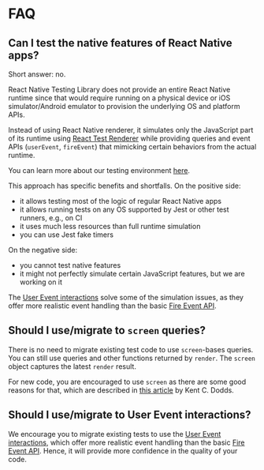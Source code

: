 # FAQ

## Can I test the native features of React Native apps?

Short answer: no.

React Native Testing Library does not provide an entire React Native runtime since that would require running on a physical device
or iOS simulator/Android emulator to provision the underlying OS and platform APIs.

Instead of using React Native renderer, it simulates only the JavaScript part of its runtime
using [React Test Renderer](https://reactjs.org/docs/test-renderer.html) while providing queries
and event APIs (`userEvent`, `fireEvent`) that mimicking certain behaviors from the actual runtime.

You can learn more about our testing environment [here](guide/advanced/testing-env).

This approach has specific benefits and shortfalls. On the positive side:

- it allows testing most of the logic of regular React Native apps
- it allows running tests on any OS supported by Jest or other test runners, e.g., on CI
- it uses much less resources than full runtime simulation
- you can use Jest fake timers

On the negative side:

- you cannot test native features
- it might not perfectly simulate certain JavaScript features, but we are working on it

The [User Event interactions](api/events/user-event) solve some of the simulation issues, as they offer more realistic event handling than the basic [Fire Event API](api/events/fire-event).

## Should I use/migrate to `screen` queries?

There is no need to migrate existing test code to use `screen`-bases queries. You can still use
queries and other functions returned by `render`. The `screen` object captures the latest `render` result.

For new code, you are encouraged to use `screen` as there are some good reasons for that, which are described in [this article](https://kentcdodds.com/blog/common-mistakes-with-react-testing-library#not-using-screen) by Kent C. Dodds.

## Should I use/migrate to User Event interactions?

We encourage you to migrate existing tests to use the [User Event interactions](api/events/user-event), which offer more realistic event handling than the basic [Fire Event API](api/events/fire-event). Hence, it will provide more confidence in the quality of your code.

